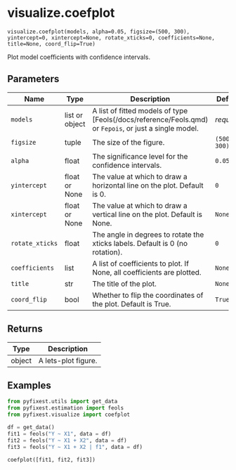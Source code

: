 # visualize.coefplot { #pyfixest.visualize.coefplot }

`visualize.coefplot(models, alpha=0.05, figsize=(500, 300), yintercept=0, xintercept=None, rotate_xticks=0, coefficients=None, title=None, coord_flip=True)`

Plot model coefficients with confidence intervals.

## Parameters

| Name            | Type           | Description                                                                                            | Default      |
|-----------------|----------------|--------------------------------------------------------------------------------------------------------|--------------|
| `models`        | list or object | A list of fitted models of type [Feols(/docs/reference/Feols.qmd) or `Fepois`, or just a single model. | _required_   |
| `figsize`       | tuple          | The size of the figure.                                                                                | `(500, 300)` |
| `alpha`         | float          | The significance level for the confidence intervals.                                                   | `0.05`       |
| `yintercept`    | float or None  | The value at which to draw a horizontal line on the plot. Default is 0.                                | `0`          |
| `xintercept`    | float or None  | The value at which to draw a vertical line on the plot. Default is None.                               | `None`       |
| `rotate_xticks` | float          | The angle in degrees to rotate the xticks labels. Default is 0 (no rotation).                          | `0`          |
| `coefficients`  | list           | A list of coefficients to plot. If None, all coefficients are plotted.                                 | `None`       |
| `title`         | str            | The title of the plot.                                                                                 | `None`       |
| `coord_flip`    | bool           | Whether to flip the coordinates of the plot. Default is True.                                          | `True`       |

## Returns

| Type   | Description         |
|--------|---------------------|
| object | A lets-plot figure. |

## Examples

```python
from pyfixest.utils import get_data
from pyfixest.estimation import feols
from pyfixest.visualize import coefplot

df = get_data()
fit1 = feols("Y ~ X1", data = df)
fit2 = feols("Y ~ X1 + X2", data = df)
fit3 = feols("Y ~ X1 + X2 | f1", data = df)

coefplot([fit1, fit2, fit3])
```